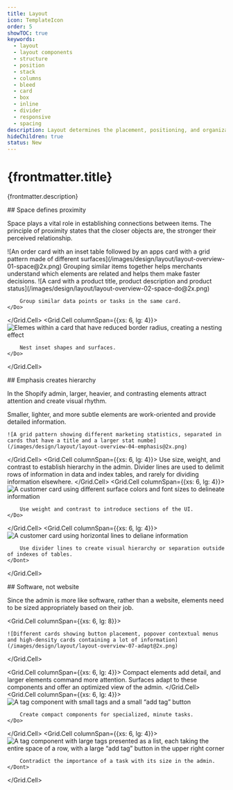 ```yaml
---
title: Layout
icon: TemplateIcon
order: 5
showTOC: true
keywords:
  - layout
  - layout components
  - structure
  - position
  - stack
  - columns
  - bleed
  - card
  - box
  - inline
  - divider
  - responsive
  - spacing
description: Layout determines the placement, positioning, and organization of various components within the UI, such as buttons, menus, content sections, and other visual elements.
hideChildren: true
status: New
---
```


# {frontmatter.title}

<Lede>{frontmatter.description}</Lede>

<Subnav />

<Stack gap="800">
<Card>
<Grid gap="400" >
<Grid.Cell columnSpan={{xs: 6, lg: 4}}>
<Box padding="400">
## Space defines proximity

Space plays a vital role in establishing connections between items. The principle of proximity states that the closer objects are, the stronger their perceived relationship.

</Box>
</Grid.Cell>
<Grid.Cell columnSpan={{xs: 6, lg: 8}}>
    ![An order card with an inset table followed by an apps card with a grid pattern made of different surfaces](/images/design/layout/layout-overview-01-space@2x.png)
</Grid.Cell>
<Grid.Cell columnSpan={{xs: 6, lg: 4}}>
<Box padding="400">
Grouping similar items together helps merchants understand which elements are related and helps them make faster decisions.
</Box>
</Grid.Cell>
<Grid.Cell columnSpan={{xs: 6, lg: 4}}>
    <Do>
        ![A card with a product title, product description and product status](/images/design/layout/layout-overview-02-space-do@2x.png)

        Group similar data points or tasks in the same card.
    </Do>

</Grid.Cell>
<Grid.Cell columnSpan={{xs: 6, lg: 4}}>
    <Do>
        ![Elemes within a card that have reduced border radius, creating a nesting effect](/images/design/layout/layout-overview-03-space-nesting-do@2x.png)

        Nest inset shapes and surfaces.
    </Do>

</Grid.Cell>
</Grid>
</Card>

<Card>
<Grid gap="400">
<Grid.Cell columnSpan={{xs: 6, lg: 4}}>
<Box padding="400">
## Emphasis creates hierarchy

In the Shopify admin, larger, heavier, and contrasting elements attract attention and create visual rhythm.

Smaller, lighter, and more subtle elements are work-oriented and provide detailed information.

</Box>
</Grid.Cell>
<Grid.Cell columnSpan={{xs: 6, lg: 8}}>

    ![A grid pattern showing different marketing statistics, separated in cards that have a title and a larger stat numbe](/images/design/layout/layout-overview-04-emphasis@2x.png)

</Grid.Cell>
<Grid.Cell columnSpan={{xs: 6, lg: 4}}>
<Box padding="400">
    Use size, weight, and contrast to establish hierarchy in the admin. Divider lines are used to delimit rows of information in data and index tables, and rarely for dividing information elsewhere.
</Box>
</Grid.Cell>
<Grid.Cell columnSpan={{xs: 6, lg: 4}}>
    <Do>
        ![A customer card using different surface colors and font sizes to delineate information](/images/design/layout/layout-overview-05-emphasis-do@2x.png)

        Use weight and contrast to introduce sections of the UI.
    </Do>

</Grid.Cell>
<Grid.Cell columnSpan={{xs: 6, lg: 4}}>
    <Dont>
        ![A customer card using horizontal lines to deliane information](/images/design/layout/layout-overview-06-emphasis-dont@2x.png)

        Use divider lines to create visual hierarchy or separation outside of indexes of tables.
    </Dont>

</Grid.Cell>
</Grid>
</Card>

<Card>
<Grid gap="400">
<Grid.Cell columnSpan={{xs: 6, lg: 4}}>
<Box padding="400">
## Software, not website

Since the admin is more like software, rather than a website, elements need to be sized appropriately based on their job.

</Box>
</Grid.Cell>

<Grid.Cell columnSpan={{xs: 6, lg: 8}}>

    ![Different cards showing button placement, popover contextual menus and high-density cards containing a lot of information](/images/design/layout/layout-overview-07-adapt@2x.png)

</Grid.Cell>

<Grid.Cell columnSpan={{xs: 6, lg: 4}}>
<Box padding="400">
    Compact elements add detail, and larger elements command more attention. Surfaces adapt to these components and offer an optimized view of the admin.
</Box>
</Grid.Cell>
<Grid.Cell columnSpan={{xs: 6, lg: 4}}>
    <Do>
        ![A tag component with small tags and a small “add tag” button](/images/design/layout/layout-overview-08-adapt-do@2x.png)

        Create compact components for specialized, minute tasks.
    </Do>

</Grid.Cell>
<Grid.Cell columnSpan={{xs: 6, lg: 4}}>
    <Dont>
        ![A tag component with large tags presented as a list, each taking the entire space of a row, with a large “add tag” button in the upper right corner](/images/design/layout/layout-overview-09-adapt-dont@2x.png)

        Contradict the importance of a task with its size in the admin.
    </Dont>

</Grid.Cell>

</Grid>
</Card>
</Stack>
